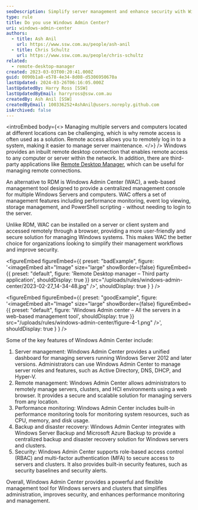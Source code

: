 ```yaml
---
seoDescription: Simplify server management and enhance security with Windows Admin Center, a web-based tool for unified management of Windows Servers and computers.
type: rule
title: Do you use Windows Admin Center?
uri: windows-admin-center
authors:
  - title: Ash Anil
    url: https://www.ssw.com.au/people/ash-anil
  - title: Chris Schultz
    url: https://www.ssw.com.au/people/chris-schultz
related:
  - remote-desktop-manager
created: 2023-03-03T00:20:41.000Z
guid: 0090b1a8-e578-4e34-8d08-d5306950670a
lastUpdated: 2024-03-26T06:16:05.000Z
lastUpdatedBy: Harry Ross [SSW]
lastUpdatedByEmail: harryross@ssw.com.au
createdBy: Ash Anil [SSW]
createdByEmail: 100336252+AshAnil@users.noreply.github.com
isArchived: false
---
```


<introEmbed
  body={<>
Managing multiple servers and computers located at different locations can be challenging, which is why remote access is often used as a solution. Remote access allows you to remotely log in to a system, making it easier to manage server maintenance.
  </>}
/>
Windows provides an inbuilt remote desktop connection that enables remote access to any computer or server within the network. In addition, there are third-party applications like [Remote Desktop Manager](/remote-desktop-manager/), which can be useful for managing remote connections.

An alternative to RDM is Windows Admin Center (WAC), a web-based management tool designed to provide a centralized management console for multiple Windows Servers and computers. WAC offers a set of management features including performance monitoring, event log viewing, storage management, and PowerShell scripting - without needing to login to the server.

Unlike RDM, WAC can be installed on a server or client system and accessed remotely through a browser, providing a more user-friendly and secure solution for managing Windows systems. This makes WAC the better choice for organizations looking to simplify their management workflows and improve security.

<figureEmbed figureEmbed={{
  preset: "badExample",
  figure: '<imageEmbed
  alt="Image"
  size="large"
  showBorder={false}
  figureEmbed={{
    preset: "default",
    figure: \'Remote Desktop manager – Third party application\',
    shouldDisplay: true
  }}
  src="/uploads/rules/windows-admin-center/2023-02-27_14-34-48.jpg"
/>',
  shouldDisplay: true
} } />


<figureEmbed figureEmbed={{
  preset: "goodExample",
  figure: '<imageEmbed
  alt="Image"
  size="large"
  showBorder={false}
  figureEmbed={{
    preset: "default",
    figure: \'Windows Admin center – All the servers in a web-based management tool\',
    shouldDisplay: true
  }}
  src="/uploads/rules/windows-admin-center/figure-4-1.png"
/>',
  shouldDisplay: true
} } />


Some of the key features of Windows Admin Center include:

1. Server management: Windows Admin Center provides a unified dashboard for managing servers running Windows Server 2012 and later versions. Administrators can use Windows Admin Center to manage server roles and features, such as Active Directory, DNS, DHCP, and Hyper-V.
2. Remote management: Windows Admin Center allows administrators to remotely manage servers, clusters, and HCI environments using a web browser. It provides a secure and scalable solution for managing servers from any location.
3. Performance monitoring: Windows Admin Center includes built-in performance monitoring tools for monitoring system resources, such as CPU, memory, and disk usage.
4. Backup and disaster recovery: Windows Admin Center integrates with Windows Server Backup and Microsoft Azure Backup to provide a centralized backup and disaster recovery solution for Windows servers and clusters.
5. Security: Windows Admin Center supports role-based access control (RBAC) and multi-factor authentication (MFA) to secure access to servers and clusters. It also provides built-in security features, such as security baselines and security alerts.

Overall, Windows Admin Center provides a powerful and flexible management tool for Windows servers and clusters that simplifies administration, improves security, and enhances performance monitoring and management.

